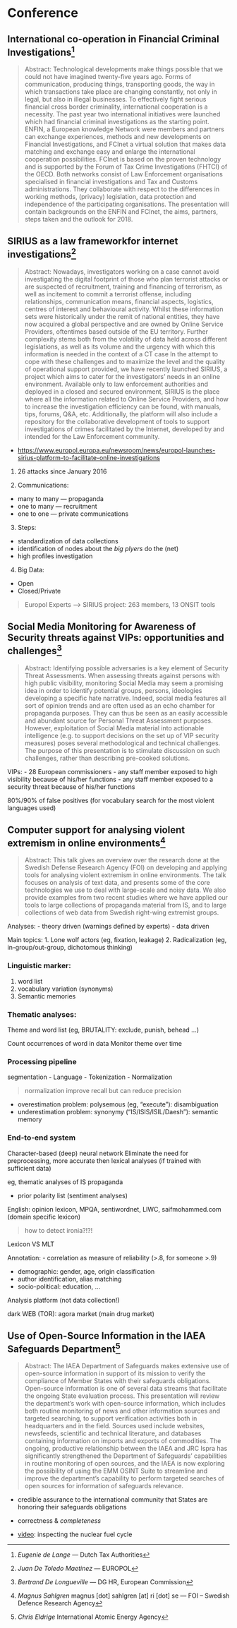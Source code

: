 # Conference {#conf}

## International co-operation in Financial Criminal Investigations^[_Eugenie de Lange_ --- Dutch Tax Authorities]

> Abstract:
Technological developments make things possible that we could not have imagined twenty-five
years ago. Forms of communication, producing things, transporting goods, the way in which
transactions take place are changing constantly, not only in legal, but also in illegal businesses. To
effectively fight serious financial cross border criminality, international cooperation is a necessity.
The past year two international initiatives were launched which had financial criminal investigations
as the starting point. ENFIN, a European knowledge Network were members and partners can
exchange experiences, methods and new developments on Financial Investigations, and FCInet a
virtual solution that makes data matching and exchange easy and enlarge the international cooperation
possibilities. FCInet is based on the proven technology and is supported by the Forum of
Tax Crime Investigations (FHTCI) of the OECD.
Both networks consist of Law Enforcement organisations specialised in financial investigations and
Tax and Customs administrations. They collaborate with respect to the differences in working
methods, (privacy) legislation, data protection and independence of the participating organisations.
The presentation will contain backgrounds on the ENFIN and FCInet, the aims, partners, steps taken
and the outlook for 2018.






## SIRIUS as a law frameworkfor internet investigations^[_Juan De Toledo Maetinez_ --- EUROPOL]

> Abstract:
Nowadays, investigators working on a case cannot avoid investigating the digital footprint of those
who plan terrorist attacks or are suspected of recruitment, training and financing of terrorism, as
well as incitement to commit a terrorist offense, including relationships, communication means,
financial aspects, logistics, centres of interest and behavioural activity.
Whilst these information sets were historically under the remit of national entities, they have now
acquired a global perspective and are owned by Online Service Providers, oftentimes based outside
of the EU territory. Further complexity stems both from the volatility of data held across different
legislations, as well as its volume and the urgency with which this information is needed in the
context of a CT case In the attempt to cope with these challenges and to maximize the level and the
quality of operational support provided, we have recently launched SIRIUS, a project which aims to
cater for the investigators’ needs in an online environment. Available only to law enforcement
authorities and deployed in a closed and secured environment, SIRIUS is the place where all the
information related to Online Service Providers, and how to increase the investigation efficiency can
be found, with manuals, tips, forums, Q&A, etc. Additionally, the platform will also include a
repository for the collaborative development of tools to support investigations of crimes facilitated
by the Internet, developed by and intended for the Law Enforcement community.

- <https://www.europol.europa.eu/newsroom/news/europol-launches-sirius-platform-to-facilitate-online-investigations>

1. 26 attacks since January 2016

2. Communications:
  - many to many --- propaganda
  - one to many  --- recruitment
  - one to one   --- private communications

3. Steps:
  - standardization of data collections
  - identification of nodes about the _big plyers_ do the (net)
  - high profiles investigation

4. Big Data:
  - Open
  - Closed/Private
  
> Europol Experts --> SIRIUS project: 263 members, 13 ONSIT tools











## Social Media Monitoring for Awareness of Security threats against VIPs: opportunities and challenges^[_Bertrand De Longueville_ ---  DG HR, European Commission]

> Abstract:
Identifying possible adversaries is a key element of Security Threat Assessments. When assessing
threats against persons with high public visibility, monitoring Social Media may seem a promising
idea in order to identify potential groups, persons, ideologies developing a specific hate narrative.
Indeed, social media features all sort of opinion trends and are often used as an echo chamber for
propaganda purposes. They can thus be seen as an easily accessible and abundant source for
Personal Threat Assessment purposes. However, exploitation of Social Media material into
actionable intelligence (e.g. to support decisions on the set up of VIP security measures) poses
several methodological and technical challenges. The purpose of this presentation is to stimulate
discussion on such challenges, rather than describing pre-cooked solutions.


VIPs:
- 28 European commissioners
- any staff member exposed to high visibility because of his/her functions
- any staff member exposed to a security threat because of his/her functions

80%/90% of false positives (for vocabulary search for the most violent languages used)







## Computer support for analysing violent extremism in online environments^[_Magnus Sahlgren_ magnus [dot] sahlgren [at] ri [dot] se --- FOI – Swedish Defence Research Agency]

> Abstract:
This talk gives an overview over the research done at the Swedish Defense Research Agency (FOI)
on developing and applying tools for analysing violent extremism in online environments. The talk
focuses on analysis of text data, and presents some of the core technologies we use to deal with
large-scale and noisy data. We also provide examples from two recent studies where we have
applied our tools to large collections of propaganda material from IS, and to large collections of web
data from Swedish right-wing extremist groups.



Analyses: 
- theory driven (warnings defined by experts)
- data driven


Main topics:
1. Lone wolf actors (eg, fixation, leakage)
2. Radicalization (eg, in-group/out-group, dichotomous thinking)

### Linguistic marker:
1. word list
2. vocabulary variation (synonyms)
3. Semantic memories

### Thematic analyses:
Theme and word list (eg, BRUTALITY: exclude, punish, behead ...)

Count occurrences of word in data
Monitor theme over time


### Processing pipeline
segmentation - Language - Tokenization - Normalization

> normalization improve recall but can reduce precision

- overestimation problem: polysemous (eg, "execute"): disambiguation
- underestimation problem: synonymy ("IS/ISIS/ISIL/Daesh"): semantic memory


### End-to-end system

Character-based (deep) neural network
Eliminate the need for preprocessing, more accurate then lexical analyses (if trained with sufficient data)

eg, thematic analyses of IS propaganda

- prior polarity list (sentiment analyses)

English: opinion lexicon, MPQA, sentiwordnet, LIWC, saifmohammed.com (domain specific lexicon) 

> how to detect ironia?!?!

Lexicon VS MLT

Annotation:
- correlation as measure of reliability (>.8, for someone >.9)

- demographic: gender, age, origin classification
- author identification, alias matching
- socio-political: education, ...

Analysis platform (not data collection!)

dark WEB (TOR): agora market (main drug market)







## Use of Open-Source Information in the IAEA Safeguards Department^[_Chris Eldrige_ International Atomic Energy Agency]


> Abstract: The IAEA Department of Safeguards makes extensive use of open-source information in
support of its mission to verify the compliance of Member States with their safeguards obligations.
Open-source information is one of several data streams that facilitate the ongoing State evaluation
process. This presentation will review the department’s work with open-source information, which
includes both routine monitoring of news and other information sources and targeted searching, to
support verification activities both in headquarters and in the field. Sources used include websites,
newsfeeds, scientific and technical literature, and databases containing information on imports and
exports of commodities. The ongoing, productive relationship between the IAEA and JRC Ispra has
significantly strengthened the Department of Safeguards’ capabilities in routine monitoring of open
sources, and the IAEA is now exploring the possibility of using the EMM OSINT Suite to streamline
and improve the department’s capability to perform targeted searches of open sources for
information of safeguards relevance.

- credible assurance to the international community that States are honoring their safeguards obligations

 - correctness & *completeness* 
 

- [video](https://goo.gl/6rVxqt): inspecting the nuclear fuel cycle
